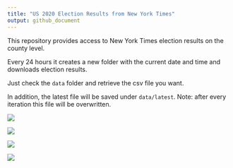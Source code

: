 ```yaml
---
title: "US 2020 Election Results from New York Times"
output: github_document
---
```


This repository provides access to New York Times election results on the county level. 

Every 24 hours it creates a new folder with the current date and time and downloads election results.


Just check the `data` folder and retrieve the csv file you want.

In addition, the latest file will be saved under `data/latest`. Note: after every iteration this file will be overwritten.

[![](images/beeswarm2_dots.png)](https://github.com/favstats/USElection2020-NYT-Results/blob/master/images/beeswarm2_dots.png?raw=true)


[![](images/beeswarm2.png)](https://github.com/favstats/USElection2020-NYT-Results/blob/master/images/beeswarm2.png?raw=true)

![](images/us2020map.png)




![](images/kanye_map.png)

